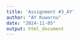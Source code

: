 ```yaml
---
title: 'Assignment #3_AY'
author: "AY Kuwornu"
date: "2024-11-05"
output: html_document
---
```


```r

```

